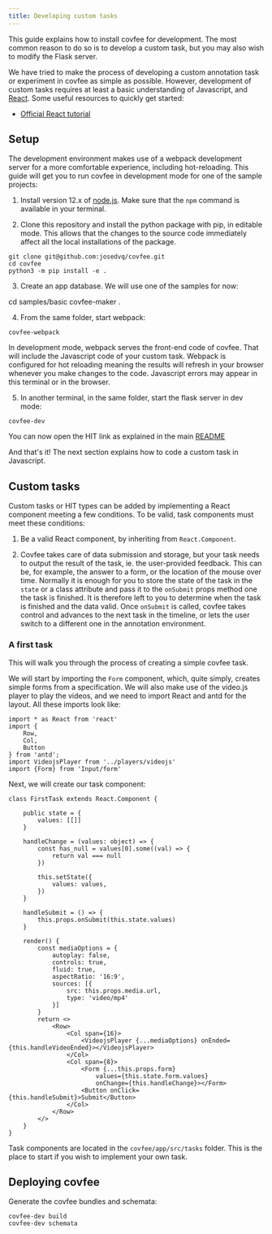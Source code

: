 ```yaml
---
title: Developing custom tasks
---
```


This guide explains how to install covfee for development. The most common reason to do so is to develop a custom task, but you may also wish to modify the Flask server.

We have tried to make the process of developing a custom annotation task or experiment in covfee as simple as possible. However, development of custom tasks requires at least a basic understanding of Javascript, and [React](https://reactjs.org/). Some useful resources to quickly get started:

- [Official React tutorial](https://reactjs.org/tutorial/tutorial.html)

## Setup

The development environment makes use of a webpack development server for a more comfortable experience, including hot-reloading. This guide will get you to run covfee in development mode for one of the sample projects:

1. Install version 12.x of [node.js](https://nodejs.org/en/download/). Make sure that the `npm` command is available in your terminal.

2. Clone this repository and install the python package with pip, in editable mode. This allows that the changes to the source code immediately affect all the local installations of the package.

```
git clone git@github.com:josedvq/covfee.git
cd covfee
python3 -m pip install -e .
```

3. Create an app database. We will use one of the samples for now:

cd samples/basic
covfee-maker .

4. From the same folder, start webpack:
```
covfee-webpack
```
In development mode, webpack serves the front-end code of covfee. That will include the Javascript code of your custom task. Webpack is configured for hot reloading meaning the results will refresh in your browser whenever you make changes to the code. Javascript errors may appear in this terminal or in the browser.

5. In another terminal, in the same folder, start the flask server in dev mode:
```
covfee-dev
```

You can now open the HIT link as explained in the main [README](../README.md)

And that's it! The next section explains how to code a custom task in Javascript.

## Custom tasks

Custom tasks or HIT types can be added by implementing a React component meeting a few conditions. To be valid, task components must meet these conditions:

1. Be a valid React component, by inheriting from `React.Component`.

2. Covfee takes care of data submission and storage, but your task needs to output the result of the task, ie. the user-provided feedback. This can be, for example, the answer to a form, or the location of the mouse over time. Normally it is enough for you to store the state of the task in the `state` or a class attribute and pass it to the `onSubmit` props method one the task is finished. It is therefore left to you to determine when the task is finished and the data valid. Once `onSubmit` is called, covfee takes control and advances to the next task in the timeline, or lets the user switch to a different one in the annotation environment.

### A first task 
This will walk you through the process of creating a simple covfee task.

We will start by importing the `Form` component, which, quite simply, creates simple forms from a specification. We will also make use of the video.js player to play the videos, and we need to import React and antd for the layout. All these imports look like:

```
import * as React from 'react'
import {
    Row,
    Col,
    Button
} from 'antd';
import VideojsPlayer from '../players/videojs'
import {Form} from 'Input/form'
```

Next, we will create our task component:
```
class FirstTask extends React.Component {

    public state = {
        values: [[]]
    }

    handleChange = (values: object) => {
        const has_null = values[0].some((val) => {
            return val === null
        })

        this.setState({
            values: values,
        })
    }

    handleSubmit = () => {
        this.props.onSubmit(this.state.values)
    }

    render() {
        const mediaOptions = {
            autoplay: false,
            controls: true,
            fluid: true,
            aspectRatio: '16:9',
            sources: [{
                src: this.props.media.url,
                type: 'video/mp4'
            }]
        }
        return <>
            <Row>
                <Col span={16}>
                    <VideojsPlayer {...mediaOptions} onEnded={this.handleVideoEnded}></VideojsPlayer>
                </Col>
                <Col span={8}>
                    <Form {...this.props.form} 
                        values={this.state.form.values} 
                        onChange={this.handleChange}></Form>
                    <Button onClick={this.handleSubmit}>Submit</Button>
                </Col>
            </Row>
        </>
    }
}
```

Task components are located in the `covfee/app/src/tasks` folder. This is the place to start if you wish to implement your own task.

## Deploying covfee

Generate the covfee bundles and schemata:

```
covfee-dev build
covfee-dev schemata
```
